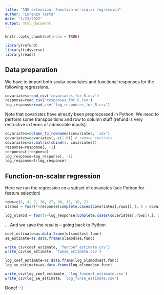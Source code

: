 ```yaml
---
title: "ANS extension: Function-on-scalar regression"
author: "Lorenzo Testa"
date: "1/23/2022"
output: html_document
---
```


```r
knitr::opts_chunk$set(echo = TRUE)
```

```r
library(refund)
library(tidyverse)
library(readr)
```

## Data preparation

We have to import both scalar covariates and functional responses for the following regressions.

```r
covariates=read_csv('covariates_for_R.csv')
response=read_csv('responses_for_R.csv')
log_response=read_csv('log_responses_for_R.csv')
```

Note that covariates have already been preprocessed in Python. We need to perform some transpositions and row to column stuff (refund is very restrictive in terms of admissible inputs).

```r
covariates=column_to_rownames(covariates, 'idx') 
covariates=covariates[,-c(1:8)] # remove controls
covariates=as.matrix(cbind(1, covariates))
response=response[, -1]
response=t(response)
log_response=log_response[, -1]
log_response=t(log_response)
```


## Function-on-scalar regression

Here we run the regression on a subset of covariates (see Python for feature selection)

```r
rows=c(1, 4, 7, 30, 27, 36, 13, 10, 2)
olsmod = fosr(Y=response[complete.cases(covariates[,rows]),], X = covariates[complete.cases(covariates[,rows]),rows], method='OLS', lambda=0.000001)

log_olsmod = fosr(Y=log_response[complete.cases(covariates[,rows]),], X = covariates[complete.cases(covariates[,rows]),rows], method='OLS', lambda=0.000001)

```

... And we save the results -- going back to Python

```r
coef_estimate=as.data.frame(olsmod$est.func)
se_estimate=as.data.frame(olsmod$se.func)

write_csv(coef_estimate, 'funcoef_estimate.csv')
write_csv(se_estimate, 'funse_estimate.csv')

log_coef_estimate=as.data.frame(log_olsmod$est.func)
log_se_estimate=as.data.frame(log_olsmod$se.func)

write_csv(log_coef_estimate, 'log_funcoef_estimate.csv')
write_csv(log_se_estimate, 'log_funse_estimate.csv')
```

Done! :-)
